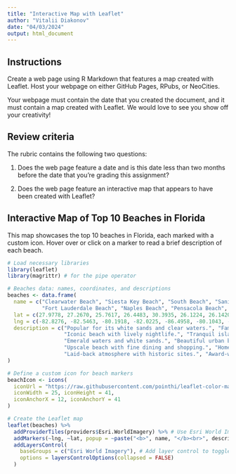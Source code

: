 ```yaml
---
title: "Interactive Map with Leaflet"
author: "Vitalii Diakonov"
date: "04/03/2024"
output: html_document
---
```


## Instructions

Create a web page using R Markdown that features a map created with Leaflet. Host your webpage on either GitHub Pages, RPubs, or NeoCities.

Your webpage must contain the date that you created the document, and it must contain a map created with Leaflet. We would love to see you show off your creativity!

## Review criteria

The rubric contains the following two questions:

1.  Does the web page feature a date and is this date less than two months before the date that you're grading this assignment?

2.  Does the web page feature an interactive map that appears to have been created with Leaflet?

## **Interactive Map of Top 10 Beaches in Florida**

This map showcases the top 10 beaches in Florida, each marked with a custom icon. Hover over or click on a marker to read a brief description of each beach.

```r
# Load necessary libraries
library(leaflet)
library(magrittr) # for the pipe operator
```

```r
# Beaches data: names, coordinates, and descriptions
beaches <- data.frame(
  name = c("Clearwater Beach", "Siesta Key Beach", "South Beach", "Sanibel Island Beach", "Destin Beach", 
           "Fort Lauderdale Beach", "Naples Beach", "Pensacola Beach", "Key West Beaches", "St. Pete Beach"),
  lat = c(27.9778, 27.2670, 25.7617, 26.4483, 30.3935, 26.1224, 26.1420, 30.3328, 24.5551, 27.7253),
  lng = c(-82.8276, -82.5463, -80.1918, -82.0225, -86.4958, -80.1043, -81.7948, -87.1498, -81.7800, -82.7412),
  description = c("Popular for its white sands and clear waters.", "Famous for its quartz sand and vibrant sunsets.",
                  "Iconic beach with lively nightlife.", "Tranquil island with unique seashells.",
                  "Emerald waters and white sands.", "Beautiful urban beaches and luxury hotels.",
                  "Upscale beach with fine dining and shopping.", "Home to the longest pier in the Gulf of Mexico.",
                  "Laid-back atmosphere with historic sites.", "Award-winning beach with soft, sugary sands.")
)

# Define a custom icon for beach markers
beachIcon <- icons(
  iconUrl = "https://raw.githubusercontent.com/pointhi/leaflet-color-markers/master/img/marker-icon-2x-yellow.png",
  iconWidth = 25, iconHeight = 41,
  iconAnchorX = 12, iconAnchorY = 41
)

# Create the Leaflet map
leaflet(beaches) %>% 
  addProviderTiles(providers$Esri.WorldImagery) %>% # Use Esri World Imagery for the base map
  addMarkers(~lng, ~lat, popup = ~paste("<b>", name, "</b><br>", description), icon = beachIcon) %>% # Add custom icon markers with popups
  addLayersControl(
    baseGroups = c("Esri World Imagery"), # Add layer control to toggle base map
    options = layersControlOptions(collapsed = FALSE)
  )
```
